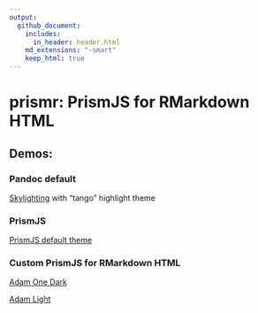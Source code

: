 ```yaml
---
output:
  github_document:
    includes:
      in_header: header.html
    md_extensions: "-smart"
    keep_html: true
---
```


# prismr: PrismJS for RMarkdown HTML

## Demos:

### Pandoc default

[Skylighting](skylighting/) with "tango" highlight theme


### PrismJS

[PrismJS default theme](default-theme/)


### Custom PrismJS for RMarkdown HTML

[Adam One Dark](dark-theme/)

[Adam Light](light-theme/)

